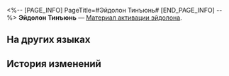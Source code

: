 <%-- [PAGE_INFO]
PageTitle=#Эйдолон Тинъюнь#
[END_PAGE_INFO] --%>
{{Предмет Инфобокс
|id          = 11202
|Изображение = Предмет Эйдолон Тинъюнь.png
|Тип         = Материал активации эйдолона
|Инвентарь   = 
|Редкость    = 4
|Эффект      = 
|Описание    = Материал для повышения уровня Эйдолона Тинъюнь.
}}
'''Эйдолон Тинъюнь''' — [[Материал активации эйдолона]].

==На других языках==
{{На других языках
|en   = Tingyun's Eidolon
|zhs  = 【停云】的星魂
|zht  = 【停雲】的星魂
|ja   = 「停雲」の星魂
|ko   = [정운]의 성혼
|es   = Eidolon de Tingyun
|fr   = Eidolon de Tingyun
|ru   = Эйдолон Тинъюнь
|th   = Eidolon ของ Tingyun
|vi   = Tinh Hồn Của Tingyun
|de   = Tingyuns Eidolon
|id   = Tingyun's Eidolon
|pt   = Eidolon de Tingyun
}}

==История изменений==
{{История изменений|3.5}}